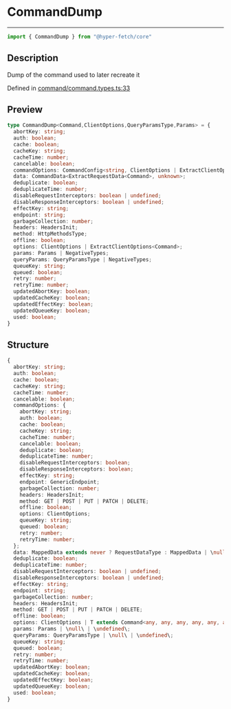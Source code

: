 

# CommandDump

<div class="api-docs__separator" data-reactroot="">

---

</div><div class="api-docs__import" data-reactroot="">

```ts
import { CommandDump } from "@hyper-fetch/core"
```

</div><div class="api-docs__section">

## Description

</div><div class="api-docs__description"><span class="api-docs__do-not-parse">

Dump of the command used to later recreate it

</span></div><p class="api-docs__definition">

Defined in [command/command.types.ts:33](https://github.com/BetterTyped/hyper-fetch/blob/993719ed/packages/core/src/command/command.types.ts#L33)

</p><div class="api-docs__section">

## Preview

</div><div class="api-docs__preview type">

```ts
type CommandDump<Command,ClientOptions,QueryParamsType,Params> = {
  abortKey: string; 
  auth: boolean; 
  cache: boolean; 
  cacheKey: string; 
  cacheTime: number; 
  cancelable: boolean; 
  commandOptions: CommandConfig<string, ClientOptions | ExtractClientOptions<Command>>; 
  data: CommandData<ExtractRequestData<Command>, unknown>; 
  deduplicate: boolean; 
  deduplicateTime: number; 
  disableRequestInterceptors: boolean | undefined; 
  disableResponseInterceptors: boolean | undefined; 
  effectKey: string; 
  endpoint: string; 
  garbageCollection: number; 
  headers: HeadersInit; 
  method: HttpMethodsType; 
  offline: boolean; 
  options: ClientOptions | ExtractClientOptions<Command>; 
  params: Params | NegativeTypes; 
  queryParams: QueryParamsType | NegativeTypes; 
  queueKey: string; 
  queued: boolean; 
  retry: number; 
  retryTime: number; 
  updatedAbortKey: boolean; 
  updatedCacheKey: boolean; 
  updatedEffectKey: boolean; 
  updatedQueueKey: boolean; 
  used: boolean; 
}
```

</div><div class="api-docs__section">

## Structure

</div><div class="api-docs__returns">

```ts
{
  abortKey: string;
  auth: boolean;
  cache: boolean;
  cacheKey: string;
  cacheTime: number;
  cancelable: boolean;
  commandOptions: {
    abortKey: string;
    auth: boolean;
    cache: boolean;
    cacheKey: string;
    cacheTime: number;
    cancelable: boolean;
    deduplicate: boolean;
    deduplicateTime: number;
    disableRequestInterceptors: boolean;
    disableResponseInterceptors: boolean;
    effectKey: string;
    endpoint: GenericEndpoint;
    garbageCollection: number;
    headers: HeadersInit;
    method: GET | POST | PUT | PATCH | DELETE;
    offline: boolean;
    options: ClientOptions;
    queueKey: string;
    queued: boolean;
    retry: number;
    retryTime: number;
  };
  data: MappedData extends never ? RequestDataType : MappedData | \null\ | \undefined\;
  deduplicate: boolean;
  deduplicateTime: number;
  disableRequestInterceptors: boolean | undefined;
  disableResponseInterceptors: boolean | undefined;
  effectKey: string;
  endpoint: string;
  garbageCollection: number;
  headers: HeadersInit;
  method: GET | POST | PUT | PATCH | DELETE;
  offline: boolean;
  options: ClientOptions | T extends Command<any, any, any, any, any, any, infer O, any, any, any, any> ? O : never;
  params: Params | \null\ | \undefined\;
  queryParams: QueryParamsType | \null\ | \undefined\;
  queueKey: string;
  queued: boolean;
  retry: number;
  retryTime: number;
  updatedAbortKey: boolean;
  updatedCacheKey: boolean;
  updatedEffectKey: boolean;
  updatedQueueKey: boolean;
  used: boolean;
}
```

</div>